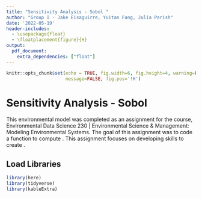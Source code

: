 ```yaml
---
title: "Sensitivity Analysis - Sobol "
author: "Group I - Jake Eisaguirre, Yuitan Fang, Julia Parish"
date: '2022-05-19'
header-includes:
  - \usepackage{float}
  - \floatplacement{figure}{H}
output: 
  pdf_document:
    extra_dependencies: ["float"]
---
```


```r
knitr::opts_chunk$set(echo = TRUE, fig.width=6, fig.height=4, warning=FALSE, 
                      message=FALSE, fig.pos='!H')
```

# Sensitivity Analysis - Sobol 

This environmental model was completed as an assignment for the course, Environmental Data Science 230 | Environmental Science & Management: Modeling Environmental Systems. The goal of this assignment was to code a function to compute . This assignment focuses on developing skills to create   .

## Load Libraries
```r

library(here)
library(tidyverse)
library(kableExtra)
```